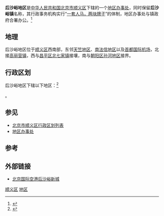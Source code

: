 {{中国乡级行政区
|景观照片文件名 = Gate of Tiejiangying Village (20170601152739).jpg
|景观照片描述 = 铁匠营村入口
|汉语拼音 = 
|其他语言 = 
|其他语言名称 = 
|旧称 = 
|地名出处 = 
|位置图文件名 = 
|位置图描述 = 
|自定义图片= 
|建置时间 = 
|政府驻地 = 
|毗邻 = 
|总面积 = 42.6平方公里
|总人口 = 
|总人口年份 = 
|户籍人口 = 29902<ref>[http://www.xzqh.org/old/quhua/11bj/0113sy.htm 行政区划网 北京市顺义区]</ref>
|户籍人口年份 = 2000年
|常住人口 = 
|常住人口年份 = 
|人口密度 = 约702人/平方公里
|GDP = 
|GDP年份 = 
|邮政编码 = 101309
|电话区号 = 10
|官方网站 = 
|网站名称 = 
|11/01/13/004/000}}

'''后沙峪地区'''是[[中华人民共和国|中华人民共和国]][[北京市|北京市]][[顺义区|顺义区]]下辖的一个[[地区办事处|地区办事处]]，同时保留'''后沙峪镇'''名称，其行政事务机构实行“[[一套人马，两块牌子|一套人马，两块牌子]]”的体制，地区办事处与镇政府合署办公。<ref>{{PRC admin/ref sgc|{{PRC admin/parent|11/01/13/004/000}}}}</ref>

== 地理 ==
后沙峪地区位于[[顺义区|顺义区]]西南部，东邻[[天竺地区|天竺地区]]、[[南法信地区|南法信地区]]以及[[首都国际机场|首都国际机场]]，北接[[高丽营镇|高丽营镇]]，西与[[昌平区|昌平区]][[北七家镇|北七家镇]]接壤，南与[[朝阳区_(北京市)|朝阳区]][[孙河地区|孙河地区]]接界。

== 行政区划 ==
后沙峪地区下辖以下地区：<ref>{{PRC admin/ref sgc|11/01/13/004/000}}</ref>

{{PRC admin/children|11/01/13/004/000}}。

== 参见 ==
* [[北京市顺义区行政区划列表|北京市顺义区行政区划列表]]
* [[地区办事处|地区办事处]]

== 参考 ==
{{reflist}}
== 外部链接 ==
*[http://www.bjkgc.gov.cn 北京国际空港后沙峪新城]{{Wayback|url=http://www.bjkgc.gov.cn/ |date=20171110130253 }}

{{顺义区行政区划}}
{{北京行政区划小作品}}

[[Category:北京市地区|顺义区]]
[[Category:顺义区行政区划|地区]]